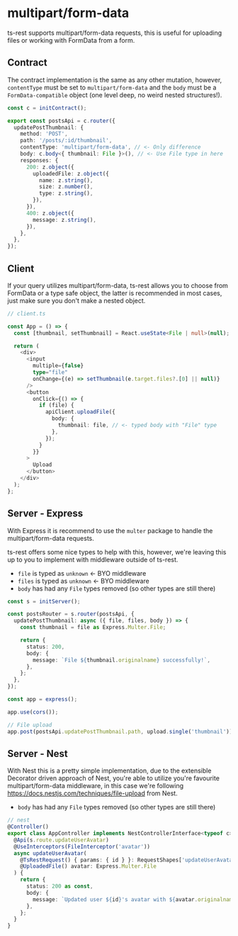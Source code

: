 
# multipart/form-data

ts-rest supports multipart/form-data requests, this is useful for uploading files or working with FormData from a form.

## Contract

The contract implementation is the same as any other mutation, however, `contentType` must be set to `multipart/form-data` and the `body` must be a `FormData-compatible` object (one level deep, no weird nested structures!).

```ts
const c = initContract();

export const postsApi = c.router({
  updatePostThumbnail: {
    method: 'POST',
    path: '/posts/:id/thumbnail',
    contentType: 'multipart/form-data', // <- Only difference
    body: c.body<{ thumbnail: File }>(), // <- Use File type in here
    responses: {
      200: z.object({
        uploadedFile: z.object({
          name: z.string(),
          size: z.number(),
          type: z.string(),
        }),
      }),
      400: z.object({
        message: z.string(),
      }),
    },
  },
});
```

## Client

If your query utilizes multipart/form-data, ts-rest allows you to choose from FormData or a type safe object, the latter is recommended in most cases, just make sure you don't make a nested object.

```ts
// client.ts

const App = () => {
  const [thumbnail, setThumbnail] = React.useState<File | null>(null);

  return (
    <div>
      <input
        multiple={false}
        type="file"
        onChange={(e) => setThumbnail(e.target.files?.[0] || null)}
      />
      <button
        onClick={() => {
          if (file) {
            apiClient.uploadFile({
              body: {
                thumbnail: file, // <- typed body with "File" type
              },
            });
          }
        }}
      >
        Upload
      </button>
    </div>
  );
};
```

## Server - Express

With Express it is recommend to use the `multer` package to handle the multipart/form-data requests.

ts-rest offers some nice types to help with this, however, we're leaving this up to you to implement with middleware outside of ts-rest.

- `file` is typed as `unknown` <- BYO middleware
- `files` is typed as `unknown` <- BYO middleware
- `body` has had any `File` types removed (so other types are still there)

```ts
const s = initServer();

const postsRouter = s.router(postsApi, {
  updatePostThumbnail: async ({ file, files, body }) => {
    const thumbnail = file as Express.Multer.File;

    return {
      status: 200,
      body: {
        message: `File ${thumbnail.originalname} successfully!`,
      },
    };
  },
});

const app = express();

app.use(cors());

// File upload
app.post(postsApi.updatePostThumbnail.path, upload.single('thumbnail'));
```

## Server - Nest

With Nest this is a pretty simple implementation, due to the extensible Decorator driven approach of Nest, you're able to utilize you're favourite multipart/form-data middleware, in this case we're following <a href="https://docs.nestjs.com/techniques/file-upload">https://docs.nestjs.com/techniques/file-upload</a> from Nest.

- `body` has had any `File` types removed (so other types are still there)

```ts
// nest
@Controller()
export class AppController implements NestControllerInterface<typeof c> {
  @Api(s.route.updateUserAvatar)
  @UseInterceptors(FileInterceptor('avatar'))
  async updateUserAvatar(
    @TsRestRequest() { params: { id } }: RequestShapes['updateUserAvatar'],
    @UploadedFile() avatar: Express.Multer.File
  ) {
    return {
      status: 200 as const,
      body: {
        message: `Updated user ${id}'s avatar with ${avatar.originalname}`,
      },
    };
  }
}
```
